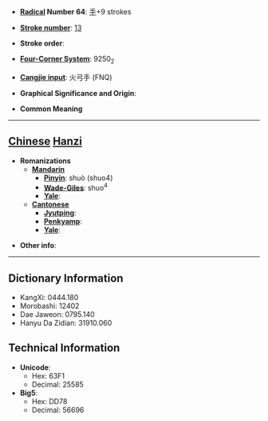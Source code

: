* '''[[Wiktionary:Chinese radical index| Radical]] Number 64''': [[Wiktionary:Chinese radical index 手|手]]+9 strokes

* '''[[Wiktionary:Chinese total strokes index|Stroke number]]''': [[Wiktionary:Chinese total strokes index 13|13]]

* '''Stroke order''': 

* '''[[Wiktionary:Chinese four corner index|Four-Corner System]]''': 9250<sub>2</sub>

* '''[[Wiktionary:Chinese Cangjie index|Cangjie input]]''': 火弓手 (FNQ)

* '''Graphical Significance and Origin''': 

* '''Common Meaning'''

----

== [[Chinese]] [[Hanzi]] ==

* '''Romanizations'''
** '''[[Mandarin]]'''
*** '''[[Pinyin]]''': shuò (shuo4)
*** '''[[Wade-Giles]]''': shuo<sup>4</sup>
*** '''[[Yale]]''': 
** '''[[Cantonese]]'''
*** '''[[Jyutping]]''':
*** '''[[Penkyamp]]''': 
*** '''[[Yale]]''': 

* '''Other info''': 

----

== Dictionary Information ==

* KangXi: 0444.180
* Morobashi: 12402
* Dae Jaweon: 0795.140
* Hanyu Da Zidian: 31910.060

== Technical Information ==

* '''Unicode''':
** Hex: 63F1
** Decimal: 25585
* '''Big5''':
** Hex: DD78
** Decimal: 56696